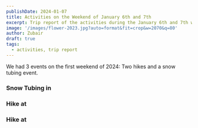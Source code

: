 ```yaml
---
publishDate: 2024-01-07
title: Activities on the Weekend of January 6th and 7th
excerpt: Trip report of the activities during the January 6th and 7th weekend
image: '/images/flower-2023.jpg?auto=format&fit=crop&w=2070&q=80'
author: Zubair
draft: true
tags:
  - activities, trip report
---
```


We had 3 events on the first weekend of 2024: Two hikes and a snow tubing event. 

### Snow Tubing in 


### Hike at 


### Hike at 